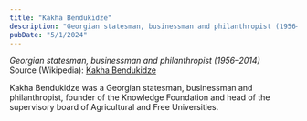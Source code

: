 ```yaml
---
title: "Kakha Bendukidze"
description: "Georgian statesman, businessman and philanthropist (1956–2014)"
pubDate: "5/1/2024"
---
```


*Georgian statesman, businessman and philanthropist (1956–2014)*  
Source (Wikipedia): [Kakha Bendukidze][1]

Kakha Bendukidze was a Georgian statesman, businessman and philanthropist, founder of the Knowledge Foundation and head of the supervisory board of Agricultural and Free Universities.

[1]: https://en.wikipedia.org/wiki/Kakha_Bendukidze
